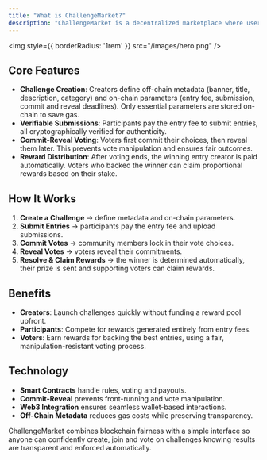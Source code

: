 ```yaml
---
title: "What is ChallengeMarket?"
description: "ChallengeMarket is a decentralized marketplace where users can create, participate and vote on challenges. Built on blockchain technology, it ensures fairness, transparency and secure reward distribution without requiring trust in any central party."
---
```


<img
    style={{ borderRadius: '1rem' }}
    src="/images/hero.png"
/>

## Core Features

- **Challenge Creation**: Creators define off-chain metadata (banner, title, description, category) and on-chain parameters (entry fee, submission, commit and reveal deadlines). Only essential parameters are stored on-chain to save gas.
- **Verifiable Submissions**: Participants pay the entry fee to submit entries, all cryptographically verified for authenticity.
- **Commit-Reveal Voting**: Voters first commit their choices, then reveal them later. This prevents vote manipulation and ensures fair outcomes.
- **Reward Distribution**: After voting ends, the winning entry creator is paid automatically. Voters who backed the winner can claim proportional rewards based on their stake.

## How It Works

1. **Create a Challenge** → define metadata and on-chain parameters.
2. **Submit Entries** → participants pay the entry fee and upload submissions.
3. **Commit Votes** → community members lock in their vote choices.
4. **Reveal Votes** → voters reveal their commitments.
5. **Resolve & Claim Rewards** → the winner is determined automatically, their prize is sent and supporting voters can claim rewards.

## Benefits

- **Creators**: Launch challenges quickly without funding a reward pool upfront.
- **Participants**: Compete for rewards generated entirely from entry fees.
- **Voters**: Earn rewards for backing the best entries, using a fair, manipulation-resistant voting process.

## Technology

- **Smart Contracts** handle rules, voting and payouts.
- **Commit-Reveal** prevents front-running and vote manipulation.
- **Web3 Integration** ensures seamless wallet-based interactions.
- **Off-Chain Metadata** reduces gas costs while preserving transparency.

ChallengeMarket combines blockchain fairness with a simple interface so anyone can confidently create, join and vote on challenges knowing results are transparent and enforced automatically.
